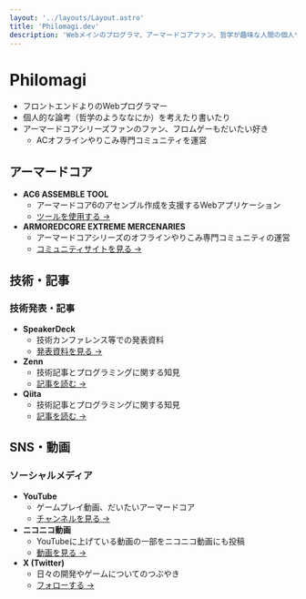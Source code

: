 ```yaml
---
layout: '../layouts/Layout.astro'
title: 'Philomagi.dev'
description: 'Webメインのプログラマ、アーマードコアファン、哲学が趣味な人間の個人サイト'
---
```


# Philomagi

- フロントエンドよりのWebプログラマー
- 個人的な論考（哲学のようななにか）を考えたり書いたり
- アーマードコアシリーズファンのファン、フロムゲーもだいたい好き
  - ACオフラインやりこみ専門コミュニティを運営

## アーマードコア

- **AC6 ASSEMBLE TOOL**
  - アーマードコア6のアセンブル作成を支援するWebアプリケーション
  - [ツールを使用する →](https://ac6-assemble-tool.philomagi.dev/)
- **ARMOREDCORE EXTREME MERCENARIES**
  - アーマードコアシリーズのオフラインやりこみ専門コミュニティの運営
  - [コミュニティサイトを見る →](https://armoredcore-extreme-mercenaries.philomagi.dev/)

## 技術・記事

### 技術発表・記事

- **SpeakerDeck**
  - 技術カンファレンス等での発表資料
  - [発表資料を見る →](https://speakerdeck.com/tooppoo)
- **Zenn**
  - 技術記事とプログラミングに関する知見
  - [記事を読む →](https://zenn.dev/philomagi)
- **Qiita**
  - 技術記事とプログラミングに関する知見
  - [記事を読む →](https://qiita.com/Philomagi)

## SNS・動画

### ソーシャルメディア

- **YouTube**
  - ゲームプレイ動画、だいたいアーマードコア
  - [チャンネルを見る →](https://www.youtube.com/@philomagi)
- **ニコニコ動画**
  - YouTubeに上げている動画の一部をニコニコ動画にも投稿
  - [動画を見る →](https://nico.ms/user/1887850)
- **X (Twitter)**
  - 日々の開発やゲームについてのつぶやき
  - [フォローする →](https://x.com/Philomagi)
